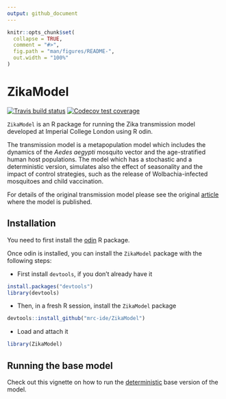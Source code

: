 ```yaml
---
output: github_document
---
```


<!-- README.md is generated from README.Rmd. Please edit that file -->

```r
knitr::opts_chunk$set(
  collapse = TRUE,
  comment = "#>",
  fig.path = "man/figures/README-",
  out.width = "100%"
)
```
# ZikaModel

<!-- badges: start -->
[![Travis build status](https://travis-ci.org/mrc-ide/ZikaModel.svg?branch=master)](https://travis-ci.org/mrc-ide/ZikaModel)
[![Codecov test coverage](https://codecov.io/gh/mrc-ide/ZikaModel/branch/master/graph/badge.svg)](https://codecov.io/gh/mrc-ide/ZikaModel?branch=master)
<!-- badges: end -->

`ZikaModel` is an R package for running the Zika transmission model 
developed at Imperial College London using R odin.

The transmission model is a metapopulation model which includes the 
dynamics of the _Aedes aegypti_ mosquito vector and the age-stratified human host 
populations. The model which has a stochastic and a deterministic version,
simulates also the effect of seasonality and the impact of control strategies, 
such as the release of Wolbachia-infected mosquitoes and child vaccination.

For details of the original transmission model please see the original [article](https://science.sciencemag.org/content/353/6297/353) where the model 
is published.

## Installation
You need to first install the [odin](https://github.com/mrc-ide/odin) R package. 

Once odin is installed, you can install the `ZikaModel` package with the 
following steps:  

- First install `devtools`, if you don't already have it

```r
install.packages("devtools")
library(devtools)
```
- Then, in a fresh R session, install the `ZikaModel` package

```r
devtools::install_github("mrc-ide/ZikaModel")
```

- Load and attach it 
```r
library(ZikaModel)
```

## Running the base model
Check out this vignette on how to run the [deterministic](https://mrc-ide.github.io/ZikaModel/articles/deterministic_base.html) 
base version of the model. 
